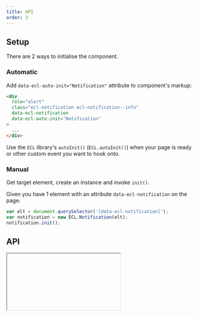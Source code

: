```yaml
---
title: API
order: 3
---
```



## Setup

There are 2 ways to initialise the component.

### Automatic

Add `data-ecl-auto-init="Notification"` attribute to component's markup:

```html
<div
  role="alert"
  class="ecl-notification ecl-notification--info"
  data-ecl-notification
  data-ecl-auto-init="Notification"
>
  ...
</div>
```

Use the `ECL` library's `autoInit()` (`ECL.autoInit()`) when your page is ready or other custom event you want to hook onto.

### Manual

Get target element, create an instance and invoke `init()`.

Given you have 1 element with an attribute `data-ecl-notification` on the page:

```js
var elt = document.querySelector('[data-ecl-notification]');
var notification = new ECL.Notification(elt);
notification.init();
```

## API

<Iframe url="../../../../apis/Notification.html" />
